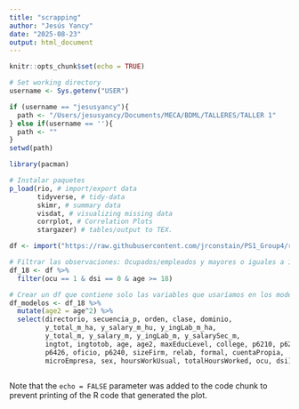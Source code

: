 ```yaml
---
title: "scrapping"
author: "Jesús Yancy"
date: "2025-08-23"
output: html_document
---
```


```r
knitr::opts_chunk$set(echo = TRUE)
```

```r
# Set working directory
username <- Sys.getenv("USER")

if (username == "jesusyancy"){
  path <- "/Users/jesusyancy/Documents/MECA/BDML/TALLERES/TALLER 1"
} else if(username == ''){
  path <- ""
}
setwd(path)
```

```r
library(pacman)
```

```r
# Instalar paquetes
p_load(rio, # import/export data
       tidyverse, # tidy-data
       skimr, # summary data
       visdat, # visualizing missing data
       corrplot, # Correlation Plots 
       stargazer) # tables/output to TEX.
```

```r
df <- import("https://raw.githubusercontent.com/jrconstain/PS1_Group4/refs/heads/main/data/data.csv?token=GHSAT0AAAAAADJKTLBWWIRCU3OS4ZXHVJHS2FU5VTA")
```

```r
# Filtrar las observaciones: Ocupados/empleados y mayores o iguales a 18 años
df_18 <- df %>%
  filter(ocu == 1 & dsi == 0 & age >= 18)
```

```r
# Crear un df que contiene solo las variables que usaríamos en los modelos.
df_modelos <- df_18 %>%
  mutate(age2 = age^2) %>%
  select(directorio, secuencia_p, orden, clase, dominio,
         y_total_m_ha, y_salary_m_hu, y_ingLab_m_ha,
         y_total_m, y_salary_m, y_ingLab_m, y_salarySec_m,
         ingtot, ingtotob, age, age2, maxEducLevel, college, p6210, p6210s1,
         p6426, oficio, p6240, sizeFirm, relab, formal, cuentaPropia,
         microEmpresa, sex, hoursWorkUsual, totalHoursWorked, ocu, dsi)

```

```r



```



Note that the `echo = FALSE` parameter was added to the code chunk to prevent printing of the R code that generated the plot.
